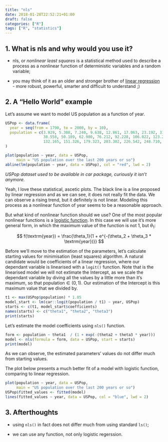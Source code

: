 ```yaml
---
title: "nls"
date: 2018-01-28T22:52:21+01:00
draft: false
categories: ["R"]
tags: ["R", "statistics"]
---
```


## 1. What is nls and why would you use it?

* nls, or *nonlinear least squares* is a statistical method used to describe a process as a nonlinear function of deterministic variables and a random variable;

* you may think of it as an older and stronger brother of [linear regression](https://tomis9.gtihub.io/sklearn_regression) - more robust, powerful, smarter and difficult to understand ;)

## 2. A "Hello World" example

Let's assume we want to model US population as a function of year.
```r
USPop <- data.frame(
  year = seq(from = 1790, to = 2000, by = 10),
  population = c(3.929, 5.308, 7.240, 9.638, 12.861, 17.063, 23.192, 31.443, 
                 38.558, 50.189, 62.980, 76.212, 92.228, 106.022, 123.203, 
                 132.165, 151.326, 179.323, 203.302, 226.542, 248.710, 281.422)
)

plot(population ~ year, data = USPop, 
     main = "US population over the last 200 years or so")
abline(lm(population ~ year, data = USPop), col = "red", lwd = 2)
```

*USPop dataset used to be available in car package, curiously it isn't anymore.*

Yeah, I love these statistical, ascetic plots. The black line is a line proposed by linear regression and as we can see, it does not really fit the data. We can observe a rising trend, but it definitely is not linear. Modeling this process as a nonlinear function of year seems to be a reasonable approach.

But what kind of nonlinear function should we use? One of the most popular nonlinear functions is a [logistic function](https://en.wikipedia.org/wiki/Logistic_function). In this case we will use it's more general form, in which the maximum value of the function is not 1, but $\theta_1$:


$$ f(\textrm{year}) = \frac{\theta_1}{1 + e^{-(\theta_2 + \theta_3 * \textrm{year})}} $$


Before we'll move to the estimation of the parameters, let's calculate starting values for minimisation (least squares) algorithm. A natural candidate would be coefficients of a linear regression, where our dependant variable is linearised with a `logit()` function. Note that is the linearised model we will not extimate the Intercept, as we scale the dependant variable by diving all the values by a little more than it's maximum, so that $\textrm{population}\in(0,1)$. Our estimation of the Intercept is this maximum value that we divided by.
```r
t1 <- max(USPop$population) * 1.05
model_start <- lm(car::logit(population / t1) ~ year, USPop)
starts <- c(t1, model_start$coefficients)
names(starts) <- c("theta1", "theta2", "theta3")
print(starts)
```

Let's estimate the model coefficients using `nls()` function.
```r
form <- population ~ theta1  / (1 + exp(-(theta2 + theta3 * year)))
model <- nls(formula = form, data = USPop, start = starts)
print(model)
```

As we can observe, the estimated parameters' values do not differ much from starting values.

The plot below presents a much better fit of a model with logistic function, comparing to linear regression.

```r
plot(population ~ year, data = USPop, 
     main = "US population over the last 200 years or so")
USPop$fitted_values <- fitted(model)
lines(fitted_values ~ year, data = USPop, col = "blue", lwd = 2)
```

## 3. Afterthoughts

* using `nls()` in fact does not differ much from using standard `ls()`;

* we can use any function, not only logistic regerssion.
